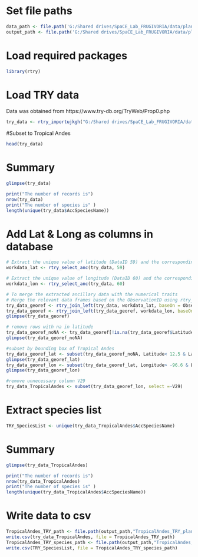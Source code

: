 

# Set file paths
```r
data_path <- file.path('G:/Shared drives/SpaCE_Lab_FRUGIVORIA/data/plants/L0')
output_path <- file.path('G:/Shared drives/SpaCE_Lab_FRUGIVORIA/data/plants/L0')
```

# Load required packages
```r
library(rtry)
```


# Load TRY data
Data was obtained from https://www.try-db.org/TryWeb/Prop0.php 
```r
try_data <- rtry_importujkgh("G:/Shared drives/SpaCE_Lab_FRUGIVORIA/data/plants/L0/TRY/25496_17032023010024/25496.txt")
```

#Subset to Tropical Andes
```r
head(try_data)
```


# Summary 
```r
glimpse(try_data)
```

```r
print("The number of records is")
nrow(try_data)
print("The number of species is" )
length(unique(try_data$AccSpeciesName))
```

# Add Lat & Long as columns in database

```r
# Extract the unique value of latitude (DataID 59) and the corresponding ObservationID
workdata_lat <- rtry_select_anc(try_data, 59)

# Extract the unique value of longitude (DataID 60) and the corresponding ObservationID
workdata_lon <- rtry_select_anc(try_data, 60)
```

```r
# To merge the extracted ancillary data with the numerical traits
# Merge the relevant data frames based on the ObservationID using rtry_join_left (left join)
try_data_georef <- rtry_join_left(try_data, workdata_lat, baseOn = ObservationID)
try_data_georef <- rtry_join_left(try_data_georef, workdata_lon, baseOn = ObservationID)
glimpse(try_data_georef)
```
```r
# remove rows with na in latitude
try_data_georef_noNA <- try_data_georef[!is.na(try_data_georef$Latitude),]
glimpse(try_data_georef_noNA)
```

```r
#subset by bounding box of Tropical Andes
try_data_georef_lat <- subset(try_data_georef_noNA, Latitude< 12.5 & Latitude> -22.8)
glimpse(try_data_georef_lat)
try_data_georef_lon <- subset(try_data_georef_lat, Longitude> -96.6 & Longitude< -57.5)
glimpse(try_data_georef_lon)
```

```r
#remove unnecessary column V29
try_data_TropicalAndes <- subset(try_data_georef_lon, select =-V29)
```


# Extract species list
```r
TRY_SpeciesList <- unique(try_data_TropicalAndes$AccSpeciesName)
```

# Summary

```r
glimpse(try_data_TropicalAndes)
```

```r
print("The number of records is")
nrow(try_data_TropicalAndes)
print("The number of species is" )
length(unique(try_data_TropicalAndes$AccSpeciesName))
```

# Write data to csv
```r
TropicalAndes_TRY_path <- file.path(output_path,"TropicalAndes_TRY_plant_traits.csv") 
write.csv(try_data_TropicalAndes, file = TropicalAndes_TRY_path)
TropicalAndes_TRY_species_path <- file.path(output_path,"TropicalAndes_TRY_plant_species.csv") 
write.csv(TRY_SpeciesList, file = TropicalAndes_TRY_species_path)
```
